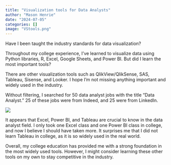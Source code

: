 ```yaml
---
title: "Visualization tools for Data Analysts"
author: "Mason Henrie"
date: "2024-07-05"
categories: []
image: "VStools.png"
---
```


Have I been taught the industry standards for data visualization?

Throughout my college experience, I've learned to visualize data using Python libraries, R, Excel, Google Sheets, and Power BI. But did I learn the most important tools?

There are other visualization tools such as QlikView/QlikSense, SAS, Tableau, Sisense, and Looker. I hope I'm not missing anything important and widely used in the industry.

Without filtering, I searched for 50 data analyst jobs with the title "Data Analyst." 25 of these jobs were from Indeed, and 25 were from LinkedIn.

![](Visual.png)

It appears that Excel, Power BI, and Tableau are crucial to know in the data analyst field. I only took one Excel class and one Power BI class in college, and now I believe I should have taken more. It surprises me that I did not learn Tableau in college, as it is so widely used in the real world.

Overall, my college education has provided me with a strong foundation in the most widely used tools. However, I might consider learning these other tools on my own to stay competitive in the industry.















